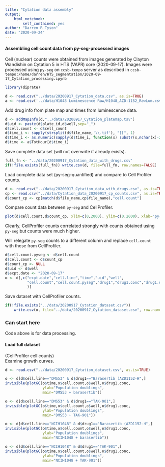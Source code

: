 ```yaml
---
title: "Cytation data assembly"
output: 
    html_notebook:
        self_contained: yes
author: "Darren R Tyson"
date: "2020-09-24"
---
```

#### Assembling cell count data from py-seg-processed images
Cell (nuclear) counts were obtained from images generated by Clayton Wandishin on Cytation 5 in HTS (VAPR) core (2020-09-17). Images were processed using `py-seg` on `ccsb-tempo` server as described in `ccsb-tempo:/home/darren/HTS_segmentation/2020-09-17_Cytation_processing.ipynb`

```r
library(diprate)
```


```r
d <- read.csv("../data/20200917_Cytation_data.csv", as.is=TRUE)
a <- read.csv('../data/H1048 Luminescence Raw/H1048_AZD-1152_RawLum.csv', as.is=TRUE, row.names = 1)
```

Add drug info from plate map and times from luminescence data.
```r
d <- addMapInfo(d,"../data/20200917_Cytation_platemap.tsv")
d$uid <- paste(d$plate_id,d$well,sep="_")
d$cell.count <- d$cell_count
d$time_i <- sapply(strsplit(d$file_name,'\\.tif'), "[[", 1)
d$time_i <- as.numeric(sapply(d$time_i, function(x) substr(x,nchar(x)-2,nchar(x))))
d$time <- a$TotHour[d$time_i]
```

Save complete data set (will not overwrite if already exists).
```r
full_fn <- "../data/20200917_Cytation_data_with_drugs.csv"
if(!file.exists(full_fn)) write.csv(d, file=full_fn, row.names=FALSE)
```

Load complete data set (py-seg-quantified) and compare to Cell Profiler counts.
```r
d <- read.csv("../data/20200917_Cytation_data_with_drugs.csv", as.is=TRUE)
cp <- read.csv("../data/Cytation_data_20200917_cp_counts.csv", as.is=TRUE)
d$count_cp <- cp[match(d$file_name,cp$file_name),"cell.count"]
```

Compare count data between `py-seg` and CellProfiler.
```r
plot(d$cell.count,d$count_cp, xlim=c(0,2000), ylim=c(0,2000), xlab="py-seg", ylab="CellProfiler")
```

Clearly, CellProfiler counts correlated strongly with counts obtained using `py-seg` but counts were much higher.  

Will relegate `py-seg` counts to a different column and replace `cell.count` with those from CellProfiler.

```r
d$cell.count.pyseg <- d$cell.count
d$cell.count <- d$count_cp
d$count_cp <- NULL
d$uid <- d$well
d$expt.date <- "2020-09-17"
o <- d[,c("expt.date","cell.line","time","uid","well",
          "cell.count","cell.count.pyseg","drug1","drug1.conc","drug1.units"
          )]
```
Save dataset with CellProfiler counts.
```r
if(!file.exists("../data/20200917_Cytation_dataset.csv")) 
    write.csv(o, file="../data/20200917_Cytation_dataset.csv", row.names=FALSE)
```

### Can start here
Code above is for data processing.  

#### Load full dataset 
(CellProfiler cell counts)  
Examine growth curves. 
```r
d <- read.csv("../data/20200917_Cytation_dataset.csv", as.is=TRUE)
```


```r
o <- d[d$cell.line=="DMS53" & d$drug1=="Barasertib (AZD1152-H",]
invisible(plotGC(o$time,o$cell.count,o$well,o$drug1.conc, 
                 ylab="Population doublings",
                 main="DMS53 + barasertib"))
```

```r
o <- d[d$cell.line=="DMS53" & d$drug1=="TAK-901",]
invisible(plotGC(o$time,o$cell.count,o$well,o$drug1.conc, 
                 ylab="Population doublings",
                 main="DMS53 + TAK-901"))
```


```r
o <- d[d$cell.line=="NCIH1048" & d$drug1=="Barasertib (AZD1152-H",]
invisible(plotGC(o$time,o$cell.count,o$well,o$drug1.conc, 
                 ylab="Population doublings",
                 main="NCIH1048 + barasertib"))
```

```r
o <- d[d$cell.line=="NCIH1048" & d$drug1=="TAK-901",]
invisible(plotGC(o$time,o$cell.count,o$well,o$drug1.conc, 
                 ylab="Population doublings",
                 main="NCIH1048 + TAK-901"))
```
